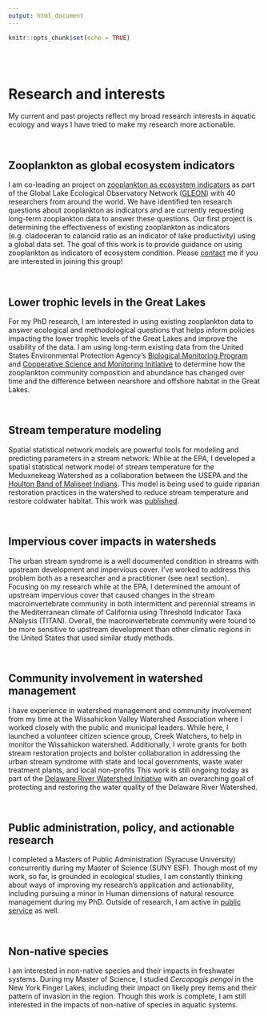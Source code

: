 ```yaml
---
output: html_document
---
```


```r
knitr::opts_chunk$set(echo = TRUE)
```

<br>
<br>

# **Research and interests**

My current and past projects reflect my broad research interests in aquatic ecology and ways I have tried to make my research more actionable. 

<br>

## Zooplankton as global ecosystem indicators

I am co-leading an project on [zooplankton as ecosystem indicators](https://gleon.org/research/projects/zooplankton-indicators) as part of  the Global Lake Ecological Observatory Network ([GLEON](https://gleon.org/)) with 40 researchers from around the world. We have identified ten research questions about zooplankton as indicators and are currently requesting long-term zooplankton data to answer these questions. Our first project is determining the effectiveness of existing zooplankton as indicators (e.g. cladoceran to calanoid ratio as an indicator of lake productivity) using a global data set. The goal of this work is to provide guidance on using zooplankton as indicators of ecosystem condition. Please [contact](sef92@cornell.edu) me if you are interested in joining this group!

<br>

## Lower trophic levels in the Great Lakes
For my PhD research, I am interested in using existing zooplankton data to answer ecological and methodological questions that helps inform policies impacting the lower trophic levels of the Great Lakes and improve the usability of the data. I am using long-term existing data from the United States Environmental Protection Agency’s [Biological Monitoring Program](https://www.epa.gov/great-lakes-monitoring/great-lakes-biology-monitoring-program) and [Cooperative Science and Monitoring Initiative](https://www.epa.gov/great-lakes-monitoring/cooperative-science-and-monitoring-initiative-csmi) to determine how the zooplankton community composition and abundance has changed over time and the difference between nearshore and offshore habitat in the Great Lakes. 

<br>

## Stream temperature modeling
Spatial statistical network models are powerful tools for modeling and predicting parameters in a stream network. While at the EPA, I developed a spatial statistical network model of stream temperature for the Meduxnekeag Watershed as a collaboration between the USEPA and the [Houlton Band of Maliseet Indians](http://www.maliseets.com/index.htm). This model is being used to guide riparian restoration practices in the watershed to reduce stream temperature and restore coldwater habitat. This work was [published](https://www.sciencedirect.com/science/article/pii/S0301479720315103). 

<br>

## Impervious cover impacts in watersheds
The urban stream syndrome is a well documented condition in streams with upstream development and impervious cover. I’ve worked to address this problem both as a researcher and a practitioner (see next section). Focusing on my research while at the EPA, I determined the amount of upstream impervious cover that caused changes in the stream macroinvertebrate community in both intermittent and perennial streams in the Mediterranean climate of California using Threshold Indicator Taxa ANalysis (TITAN). Overall, the macroinvertebrate community were found to be more sensitive to upstream development than other climatic regions in the United States that used similar study methods. 

<br>



## Community involvement in watershed management
I have experience in watershed management and community involvement from my time at the Wissahickon Valley Watershed Association where I worked closely with the public and municipal leaders. While here, I launched a volunteer citizen science group, Creek Watchers, to help in monitor the Wissahickon watershed. Additionally, I wrote grants for both stream restoration projects and bolster collaboration in addressing the urban stream syndrome with state and local governments, waste water treatment plants, and local non-profits  This work is still ongoing today as part of the [Delaware River Watershed Initiative](https://4states1source.org/) with an overarching goal of protecting and restoring the water quality of the Delaware River Watershed. 

<br>

## Public administration, policy, and actionable research
I completed a Masters of Public Administration (Syracuse University) concurrently during my Master of Science (SUNY ESF). Though most of my work, so far, is grounded in ecological studies, I am constantly thinking about ways of improving my research's application and actionability, including pursuing a minor in Human dimensions of natural resource management during my PhD. Outside of research, I am active in [public service](https://sfigary.github.io/website/Other.html) as well. 

<br>

## Non-native species
I am interested in non-native species and their impacts in freshwater systems. During my Master of Science, I studied *Cercopagis pengoi* in the New York Finger Lakes, including their impact on likely prey items and their pattern of invasion in the region. Though this work is complete, I am still interested in the impacts of non-native of species in aquatic systems. 

